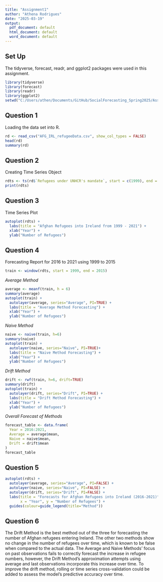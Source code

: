 ```yaml
---
title: "Assignment1"
author: "Athena Rodrigues"
date: "2025-03-19"
output:
  pdf_document: default
  html_document: default
  word_document: default
---
```


## Set Up

The tidyverse, forecast, readr, and ggplot2 packages were used in this assignment.

```r
library(tidyverse)
library(forecast)
library(readr)
library(ggplot2)
setwd("C:/Users/athen/Documents/GitHub/SocialForecasting_Spring2025/Assignment/Assignment1")
```

## Question 1

Loading the data set into R.

```r
rd <- read_csv("AFG_IRL_refugeeData.csv", show_col_types = FALSE)
head(rd)
summary(rd)
```

## Question 2

Creating Time Series Object

```r
rdts <- ts(rd$`Refugees under UNHCR's mandate`, start = c(1999), end = c(2021), frequency = 1)
print(rdts)
```

## Question 3

Time Series Plot

```r
autoplot(rdts) +
  labs(title = "Afghan Refugees into Ireland from 1999 - 2021") + 
  xlab("Year") +
  ylab("Number of Refugees")
```

## Question 4

Forecasting Report for 2016 to 2021 using 1999 to 2015

```r
train <- window(rdts, start = 1999, end = 2015)
```

*Average Method*

```r
average <- meanf(train, h = 6)
summary(average)
autoplot(train) +
  autolayer(average, series="Average", PI=TRUE) +
  labs(title = "Average Method Forecasting") + 
  xlab("Year") +
  ylab("Number of Refugees")
```

*Naive Method*

```r
naive <- naive(train, h=6)
summary(naive)
autoplot(train) +
  autolayer(naive, series="Naive", PI=TRUE)+
  labs(title = "Naive Method Forecasting") + 
  xlab("Year") +
  ylab("Number of Refugees")
```

*Drift Method*

```r
drift <- rwf(train, h=6, drift=TRUE)
summary(drift)
autoplot(train) +
  autolayer(drift, series="Drift", PI=TRUE) +
  labs(title = "Drift Method Forecasting") + 
  xlab("Year") +
  ylab("Number of Refugees")
```

*Overall Forecast of Methods*

```r
forecast_table <- data.frame(
  Year = 2016:2021,
  Average = average$mean,
  Naive = naive$mean,
  Drift = drift$mean
)
forecast_table
```

## Question 5

```r
autoplot(rdts) +
  autolayer(average, series="Average", PI=FALSE) +
  autolayer(naive, series="Naive", PI=FALSE) +
  autolayer(drift, series="Drift", PI=FALSE) +
  labs(title = "Forecasts for Afghan Refugees into Ireland (2016-2021)",
       x = "Year", y = "Number of Refugees") +
  guides(colour=guide_legend(title="Method"))
```

## Question 6

The Drift Method is the best method out of the three for forecasting the number of Afghan refugees entering Ireland. The other two methods show no change in the number of refugees over time, which is known to be false when compared to the actual data. The Average and Naive Methods' focus on past observations fails to correctly forecast the increase in refugee numbers, however, the Drift Method's approximation attempts using average and last observations incorporate this increase over time. To improve the drift method, rolling or time series cross-validation could be added to assess the model's predictive accuracy over time.
